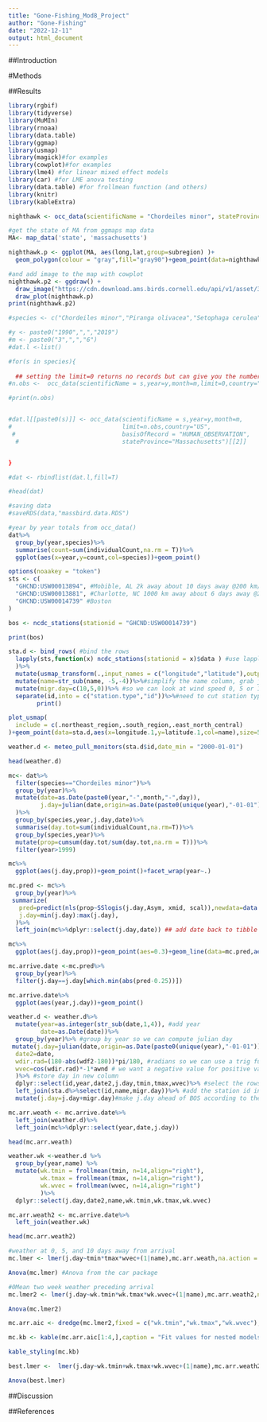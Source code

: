 ```yaml
---
title: "Gone-Fishing_Mod8_Project"
author: "Gone-Fishing"
date: "2022-12-11"
output: html_document
---
```

##Introduction

#Methods 

##Results
```r
library(rgbif)
library(tidyverse)
library(MuMIn)
library(rnoaa)
library(data.table)
library(ggmap)
library(usmap)
library(magick)#for examples
library(cowplot)#for examples
library(lme4) #for linear mixed effect models
library(car) #for LME anova testing
library(data.table) #for frollmean function (and others)
library(knitr) 
library(kableExtra) 
```

```r
nighthawk <- occ_data(scientificName = "Chordeiles minor", stateProvince="Massachusetts", limit=200,year=2018)

#get the state of MA from ggmaps map data
MA<- map_data('state', 'massachusetts')

nighthawk.p <- ggplot(MA, aes(long,lat,group=subregion) )+
  geom_polygon(colour = "gray",fill="gray90")+geom_point(data=nighthawk[[2]],aes(x=decimalLongitude,y=decimalLatitude,size=individualCount),alpha=0.3,inherit.aes = F)+ coord_quickmap()+theme_void()

#and add image to the map with cowplot
nighthawk.p2 <- ggdraw() +
  draw_image("https://cdn.download.ams.birds.cornell.edu/api/v1/asset/303958381/1800",scale = 0.3,halign=0.9,valign=1) +
  draw_plot(nighthawk.p)
print(nighthawk.p2)
```
```r
#species <- c("Chordeiles minor","Piranga olivacea","Setophaga cerulea","Icterus galbula","Vireo olivaceus")

#y <- paste0("1990",",","2019")
#m <- paste0("3",",","6")
#dat.l <-list()

#for(s in species){
  
  ## setting the limit=0 returns no records but can give you the number of observations if you access the meta data
#n.obs <-  occ_data(scientificName = s,year=y,month=m,limit=0,country="US",basisOfRecord = "HUMAN_OBSERVATION",stateProvince="Massachusetts")$meta$count 

#print(n.obs)


#dat.l[[paste0(s)]] <- occ_data(scientificName = s,year=y,month=m,
#                               limit=n.obs,country="US",
 #                              basisOfRecord = "HUMAN_OBSERVATION",
  #                             stateProvince="Massachusetts")[[2]]


}

#dat <- rbindlist(dat.l,fill=T)

#head(dat)

#saving data
#saveRDS(data,"massbird.data.RDS")

#year by year totals from occ_data()
dat%>%
  group_by(year,species)%>%
  summarise(count=sum(individualCount,na.rm = T))%>%
  ggplot(aes(x=year,y=count,col=species))+geom_point()
```

```r
options(noaakey = "token")
sts <- c(
  "GHCND:USW00013894", #Mobible, AL 2k away about 10 days away @200 km/day
  "GHCND:USW00013881", #Charlotte, NC 1000 km away about 6 days away @200 km/day
  "GHCND:USW00014739" #Boston
)

bos <- ncdc_stations(stationid = "GHCND:USW00014739")

print(bos)

sta.d <- bind_rows( #bind the rows
  lapply(sts,function(x) ncdc_stations(stationid = x)$data ) #use lapply to run through stations
  )%>%
  mutate(usmap_transform(.,input_names = c("longitude","latitude"),output_names = c("longitude.1", "latitude.1")))%>% #join transformation of lat/long for projection with usmap
  mutate(name=str_sub(name, -5,-4))%>%#simplify the name column, grab just the state
  mutate(migr.day=c(10,5,0))%>% #so we can look at wind speed 0, 5 or 10 days before arrive in boston
  separate(id,into = c("station.type","id"))%>%#need to cut station type out from station id number
        print()

plot_usmap(
  include = c(.northeast_region,.south_region,.east_north_central)
)+geom_point(data=sta.d,aes(x=longitude.1,y=latitude.1,col=name),size=5)+geom_label(data=sta.d,aes(x=longitude.1,y=latitude.1,col=name,label=name),size=5,nudge_x = 1e6*0.25)+theme(legend.position = "none")

weather.d <- meteo_pull_monitors(sta.d$id,date_min = "2000-01-01")

head(weather.d)

mc<- dat%>%
  filter(species=="Chordeiles minor")%>%
  group_by(year)%>%
  mutate(date=as.Date(paste0(year,"-",month,"-",day)),
         j.day=julian(date,origin=as.Date(paste0(unique(year),"-01-01")))
  )%>%
  group_by(species,year,j.day,date)%>%
  summarise(day.tot=sum(individualCount,na.rm=T))%>%
  group_by(species,year)%>%
  mutate(prop=cumsum(day.tot/sum(day.tot,na.rm = T)))%>%
  filter(year>1999)

mc%>%
  ggplot(aes(j.day,prop))+geom_point()+facet_wrap(year~.)

mc.pred <- mc%>%
  group_by(year)%>%
 summarize(
   pred=predict(nls(prop~SSlogis(j.day,Asym, xmid, scal)),newdata=data.frame(j.day=min(j.day):max(j.day))),#predict the logistic curve for each species
   j.day=min(j.day):max(j.day),
  )%>%
  left_join(mc%>%dplyr::select(j.day,date)) ## add date back to tibble

mc%>%
  ggplot(aes(j.day,prop))+geom_point(aes=0.3)+geom_line(data=mc.pred,aes(x=j.day,y=pred),col="blue",size=2)+facet_wrap(year~.)

mc.arrive.date <-mc.pred%>%
  group_by(year)%>%
  filter(j.day==j.day[which.min(abs(pred-0.25))])

mc.arrive.date%>%
  ggplot(aes(year,j.day))+geom_point()

weather.d <- weather.d%>%
  mutate(year=as.integer(str_sub(date,1,4)), #add year
         date=as.Date(date))%>%
  group_by(year)%>% #group by year so we can compute julian day
 mutate(j.day=julian(date,origin=as.Date(paste0(unique(year),"-01-01"))), #add julian day
  date2=date,
  wdir.rad=(180-abs(wdf2-180))*pi/180, #radians so we can use a trig function to compute wind vector, scale degrees first to 180 scale to 2x pi and subtract from 180 (wind comes out of a direction)
  wvec=cos(wdir.rad)*-1*awnd # we want a negative value for positive value for 2x pi
  )%>% #store day in new column
  dplyr::select(id,year,date2,j.day,tmin,tmax,wvec)%>% #select the rows we need
  left_join(sta.d%>%select(id,name,migr.day))%>% #add the station id info (ie. name)
  mutate(j.day=j.day+migr.day)#make j.day ahead of BOS according to the migration days away so we can join weather along path

mc.arr.weath <- mc.arrive.date%>%
  left_join(weather.d)%>%
  left_join(mc%>%dplyr::select(year,date,j.day))

head(mc.arr.weath)

weather.wk <-weather.d %>% 
  group_by(year,name) %>% 
  mutate(wk.tmin = frollmean(tmin, n=14,align="right"),
         wk.tmax = frollmean(tmax, n=14,align="right"),
         wk.wvec = frollmean(wvec, n=14,align="right")
         )%>%
  dplyr::select(j.day,date2,name,wk.tmin,wk.tmax,wk.wvec)

mc.arr.weath2 <- mc.arrive.date%>%
  left_join(weather.wk)

head(mc.arr.weath2)

#weather at 0, 5, and 10 days away from arrival
mc.lmer <- lmer(j.day~tmin*tmax*wvec+(1|name),mc.arr.weath,na.action = "na.fail")

Anova(mc.lmer) #Anova from the car package

#0Mean two week weather preceding arrival
mc.lmer2 <- lmer(j.day~wk.tmin*wk.tmax*wk.wvec+(1|name),mc.arr.weath2,na.action = "na.fail")

Anova(mc.lmer2) 

mc.arr.aic <- dredge(mc.lmer2,fixed = c("wk.tmin","wk.tmax","wk.wvec"),)

mc.kb <- kable(mc.arr.aic[1:4,],caption = "Fit values for nested models of the most complicated lme model")

kable_styling(mc.kb)

best.lmer <-  lmer(j.day~wk.tmin+wk.tmax+wk.wvec+(1|name),mc.arr.weath2,na.action = "na.fail")

Anova(best.lmer)
```

##Discussion

##References 

